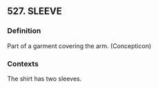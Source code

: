 ## 527. SLEEVE
### Definition
Part of a garment covering the arm. (Concepticon)

### Contexts
The shirt has two sleeves.

